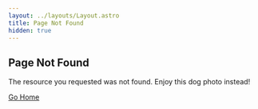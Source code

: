 ```yaml
---
layout: ../layouts/Layout.astro
title: Page Not Found
hidden: true
---
```


## Page Not Found

The resource you requested was not found. Enjoy this dog photo instead!

[Go Home](/)

<RandomDogPhoto client:only="solid" />